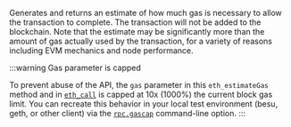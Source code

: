 Generates and returns an estimate of how much gas is necessary to allow the transaction to complete. The transaction will not be added to the blockchain. Note that the estimate may be significantly more than the amount of gas actually used by the transaction, for a variety of reasons including EVM mechanics and node performance.

:::warning Gas parameter is capped

To prevent abuse of the API, the `gas` parameter in this `eth_estimateGas` method and in [`eth_call`](../reference/ethereum/json-rpc-methods/eth_call.mdx) is capped at 10x (1000%) the current block gas limit. You can recreate this behavior in your local test environment (besu, geth, or other client) via the [`rpc.gascap`](https://geth.ethereum.org/docs/fundamentals/command-line-options#commands) command-line option.
:::
